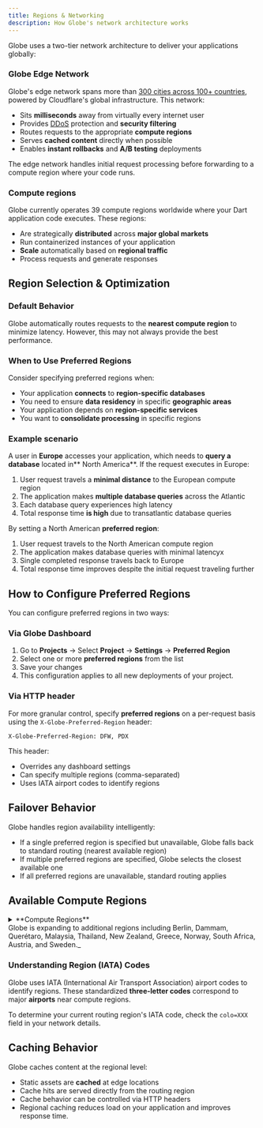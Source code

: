 ```yaml
---
title: Regions & Networking
description: How Globe's network architecture works
---
```


Globe uses a two-tier network architecture to deliver your applications globally:

### Globe Edge Network

Globe's edge network spans more than [300 cities across 100+ countries](https://www.cloudflare.com/en-gb/network/), powered by Cloudflare's global infrastructure. This network:

- Sits **milliseconds** away from virtually every internet user
- Provides [DDoS](https://www.cloudflare.com/learning/ddos/what-is-a-ddos-attack/) protection and **security filtering**
- Routes requests to the appropriate **compute regions**
- Serves **cached content** directly when possible
- Enables **instant rollbacks** and **A/B testing** deployments

The edge network handles initial request processing before forwarding to a compute region where your code runs.

### Compute regions

Globe currently operates 39 compute regions worldwide where your Dart application code executes. These regions:

- Are strategically **distributed** across **major global markets**
- Run containerized instances of your application
- **Scale** automatically based on **regional traffic**
- Process requests and generate responses

## Region Selection & Optimization

### Default Behavior

Globe automatically routes requests to the **nearest compute region** to minimize latency. However, this may not always provide the best performance.

### When to Use Preferred Regions

Consider specifying preferred regions when:

- Your application **connects** to **region-specific databases**
- You need to ensure **data residency** in specific **geographic areas**
- Your application depends on **region-specific services**
- You want to **consolidate processing** in specific regions

### Example scenario

A user in **Europe** accesses your application, which needs to **query a database** located in** North America**. If the request executes in Europe:

1. User request travels a **minimal distance** to the European compute region
2. The application makes **multiple database queries** across the Atlantic
3. Each database query experiences high latency
4. Total response time **is high** due to transatlantic database queries

By setting a North American **preferred region**:

1. User request travels to the North American compute region
2. The application makes database queries with minimal latencyx
3. Single completed response travels back to Europe
4. Total response time improves despite the initial request traveling further

## How to Configure Preferred Regions

You can configure preferred regions in two ways:

### Via Globe Dashboard

1. Go to **Projects** → Select **Project** → **Settings** → **Preferred Region**
2. Select one or more **preferred regions** from the list
3. Save your changes
4. This configuration applies to all new deployments of your project.

### Via HTTP header

For more granular control, specify **preferred regions** on a per-request basis using the `X-Globe-Preferred-Region` header:

```http
X-Globe-Preferred-Region: DFW, PDX
```

This header:

- Overrides any dashboard settings
- Can specify multiple regions (comma-separated)
- Uses IATA airport codes to identify regions

## Failover Behavior

Globe handles region availability intelligently:

- If a single preferred region is specified but unavailable, Globe falls back to standard routing (nearest available region)
- If multiple preferred regions are specified, Globe selects the closest available one
- If all preferred regions are unavailable, standard routing applies

## Available Compute Regions

<details>
  <summary>**Compute Regions**</summary>

| **Continent**     | **Country**    | **City**          | **Region Code** |
| ----------------- | -------------- | ----------------- | --------------- |
| **Africa**        | South Africa   | Johannesburg      | JNB             |
| **Asia**          | Hong Kong      | Hong Kong         | HKG             |
| **Asia**          | India          | Mumbai            | BOM             |
| **Asia**          | India          | Delhi             | DEL             |
| **Asia**          | Indonesia      | Jakarta           | CGK             |
| **Asia**          | Israel         | Tel Aviv          | TLV             |
| **Asia**          | Japan          | Osaka             | KIX             |
| **Asia**          | Japan          | Tokyo             | NRT             |
| **Asia**          | Qatar          | Doha              | DOH             |
| **Asia**          | Singapore      | Singapore         | SIN             |
| **Asia**          | South Korea    | Seoul             | ICN             |
| **Asia**          | Taiwan         | Taiwan            | TPE             |
| **Europe**        | Belgium        | Belgium           | BRU             |
| **Europe**        | Finland        | Finland           | HEL             |
| **Europe**        | France         | Paris             | CDG             |
| **Europe**        | Germany        | Berlin            | BER             |
| **Europe**        | Germany        | Frankfurt         | FRA             |
| **Europe**        | Italy          | Milan             | MXP             |
| **Europe**        | Italy          | Turin             | TRN             |
| **Europe**        | Netherlands    | Netherlands       | AMS             |
| **Europe**        | Poland         | Warsaw            | WAW             |
| **Europe**        | Spain          | Madrid            | MAD             |
| **Europe**        | Switzerland    | Zurich            | ZRH             |
| **Europe**        | United Kingdom | London            | LHR             |
| **North America** | Canada         | Montreal          | YUL             |
| **North America** | Canada         | Toronto           | YYZ             |
| **North America** | United States  | South Carolina    | CHS             |
| **North America** | United States  | Columbus          | CMH             |
| **North America** | United States  | Dallas            | DFW             |
| **North America** | United States  | Iowa              | DSM             |
| **North America** | United States  | Northern Virginia | IAD             |
| **North America** | United States  | Los Angeles       | LAX             |
| **North America** | United States  | Las Vegas         | LAS             |
| **North America** | United States  | Oregon            | PDX             |
| **North America** | United States  | Salt Lake City    | SLC             |
| **Oceania**       | Australia      | Melbourne         | MEL             |
| **Oceania**       | Australia      | Sydney            | SYD             |
| **South America** | Brazil         | Sao Paulo         | GRU             |
| **South America** | Chile          | Santiago          | SCL             |

</details>

<Info>
  Globe is expanding to additional regions including Berlin, Dammam, Querétaro,
  Malaysia, Thailand, New Zealand, Greece, Norway, South Africa, Austria, and
  Sweden._
</Info>

### Understanding Region (IATA) Codes

Globe uses IATA (International Air Transport Association) airport codes to identify regions. These standardized **three-letter codes** correspond to major **airports** near compute regions.

To determine your current routing region's IATA code, check the `colo=XXX` field in your network details.

## Caching Behavior

Globe caches content at the regional level:

- Static assets are **cached** at edge locations
- Cache hits are served directly from the routing region
- Cache behavior can be controlled via HTTP headers
- Regional caching reduces load on your application and improves response time.
